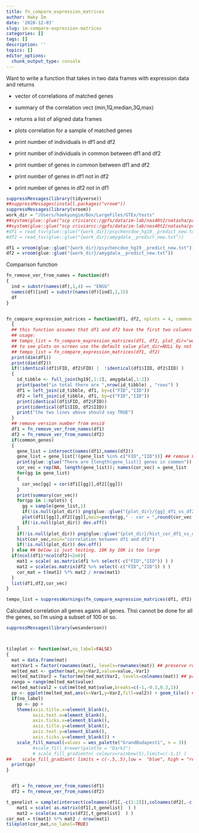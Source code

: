 ```yaml
---
title: fn_compare_expression_matrices
author: Haky Im
date: '2020-12-03'
slug: im-compare-expression-matrices
categories: []
tags: []
description: ''
topics: []
editor_options: 
  chunk_output_type: console
---
```


Want to write a function that takes in two data frames with expression data and returns 

- vector of correlations of matched genes
- summary of the correlation vect (min,1Q,median,3Q,max)
- returns a list of aligned data frames
- plots correlation for a sample of matched genes
 
- print number of individuals in df1 and df2
- print number of individuals in common between df1 and df2
- print number of genes in common between df1 and df2
- print number of genes in df1 not in df2
- print number of genes in df2 not in df1

```r
suppressMessages(library(tidyverse))
##suppressMessages(install.packages("vroom"))
suppressMessages(library(vroom))
work_dir = "/Users/haekyungim/Box/LargeFiles/GTEx/tests"
##system(glue::glue("scp criviarcc:/gpfs/data/im-lab/nas40t2/natasha/predixcan/psychencdoe_hg19__predict_new.txt {work_dir}"))
##system(glue::glue("scp criviarcc:/gpfs/data/im-lab/nas40t2/natasha/predixcan/amygdala__predict_new.txt {work_dir}"))
#df1 = read_tsv(glue::glue("{work_dir}/psychencdoe_hg19__predict_new.txt"))
#df2 = read_tsv(glue::glue("{work_dir}/amygdala__predict_new.txt"))

df1 = vroom(glue::glue("{work_dir}/psychencdoe_hg19__predict_new.txt"))
df2 = vroom(glue::glue("{work_dir}/amygdala__predict_new.txt")) 

```

Comparison function

```r

fn_remove_ver_from_names = function(df)
{
  ind = substr(names(df),1,4) == "ENSG"
  names(df)[ind] = substr(names(df)[ind],1,15)
  df
}


fn_compare_expression_matrices = function(df1, df2, nplots = 4, common_genes=TRUE,plot_dir=NULL)
  {
  ## this function assumes that df1 and df2 have the first two columns named FID and IID"
  ## usage: 
  ## tempo_list = fn_compare_expression_matrices(df1, df2, plot_dir="working_dir/plots")
  ## to see plots on screen use the default value plot_dir=NULL by not specifying anything
  ## tempo_list = fn_compare_expression_matrices(df1, df2)
  print(dim(df1)) 
  print(dim(df2))
  if(!identical(df1$FID, df2$FID) |  !identical(df1$IID, df2$IID) )
  {
    id_tibble <- full_join(hg19[,1:2], amygdala[,1:2])
    print(paste("in total there are ",nrow(id_tibble) , "rows") )
    df1 = left_join(id_tibble, df1, by=c("FID","IID"))  
    df2 = left_join(id_tibble, df1, by=c("FID","IID"))  
    print(identical(df1$FID, df2$FID))
    print(identical(df1$IID, df2$IID)) 
    print("the two lines above should say TRUE")
  } 
  ## remove version number from ensid
  df1 = fn_remove_ver_from_names(df1)
  df2 = fn_remove_ver_from_names(df2)
  if(common_genes)
  { 
    gene_list = intersect(names(df1),names(df2))
    gene_list = gene_list[!(gene_list %in% c("FID","IID"))] ## remove FID, IID
    print(glue::glue("There are {length(gene_list)} genes in common"))
    cor_vec = rep(NA, length(gene_list)); names(cor_vec) = gene_list
    for(gg in gene_list)
    {
      cor_vec[gg] = cor(df1[[gg]],df2[[gg]])
    }
    print(summary(cor_vec))
    for(pp in 1:nplots) {
      gg = sample(gene_list,1)
      if(!is.null(plot_dir)) png(glue::glue("{plot_dir}/{gg}_df1_vs_df2.png"))
      plot(df1[[gg]],df2[[gg]],main=paste(gg," - cor = ",round(cor_vec[gg]),2))
      if(!is.null(plot_dir)) dev.off()
    }
    if(!is.null(plot_dir)) png(glue::glue("{plot_dir}/hist_cor_df1_vs_df2.png"))
    hist(cor_vec,main="correlation between df1 and df2")
    if(!is.null(plot_dir)) dev.off()
  } else ## below is just testing, 10K by 10K is too large
  if(ncol(df1)*ncol(df2)<2e6){
    mat1 = scale( as.matrix(df1 %>% select(-c("FID","IID")) ) )
    mat2 = scale(as.matrix(df2 %>% select(-c("FID","IID")) ) )
    cor_mat = t(mat1) %*% mat2 / nrow(mat1)
  }
  list(df1,df2,cor_vec)
}

tempo_list = suppressWarnings(fn_compare_expression_matrices(df1, df2) )

```


Calculated correlation all genes agains all genes. Thsi cannot be done for all the genes, so I'm using a subset of 100 or so.

```r
suppressMessages(library(wesanderson))



tileplot <- function(mat,no_label=FALSE)
{
  mat = data.frame(mat)
  mat$Var1 = factor(rownames(mat), levels=rownames(mat)) ## preserve rowname order
  melted_mat <- gather(mat,key=Var2,value=value,-Var1)
  melted_mat$Var2 = factor(melted_mat$Var2, levels=colnames(mat)) ## preserve colname order
  rango = range(melted_mat$value)
  melted_mat$val2 = cut(melted_mat$value,breaks=c(-1,-0.3,0.3,1))
  pp <- ggplot(melted_mat,aes(x=Var1,y=Var2,fill=val2)) + geom_tile() ##+scale_fill_gradientn(colours = c("#C00000", "#FF0000", "#FF8080", "#FFC0C0", "#FFFFFF", "#C0C0FF", "#8080FF", "#0000FF", "#0000C0"), limit = c(-1,1)) 
  if(no_label)  
    pp <- pp + 
    theme(axis.title.x=element_blank(),
          axis.text.x=element_blank(),
          axis.ticks.x=element_blank(),
          axis.title.y=element_blank(),
          axis.text.y=element_blank(),
          axis.ticks.y=element_blank()) +
    scale_fill_manual(values = wes_palette("GrandBudapest1", n = 3))
          #scale_fill_brewer(palette = "Dark2")
          # scale_fill_gradientn( colours=rainbow(5),limit=c(-1,1) )
##    scale_fill_gradient( limits = c(-.5,.5),low =  "blue", high = "red", na.value="black") 
  print(pp)
}


  df1 = fn_remove_ver_from_names(df1)
  df2 = fn_remove_ver_from_names(df2)

t_genelist = sample(intersect(colnames(df1[,-c(1:2)]),colnames(df2[,-c(1:2)])),100)
    mat1 = scale( as.matrix(df1[,t_genelist]  ) )
    mat2 = scale(as.matrix(df2[,t_genelist]  ) )
cor_mat = t(mat1) %*% mat2 / nrow(mat1)
tileplot(cor_mat,no_label=TRUE)

```

